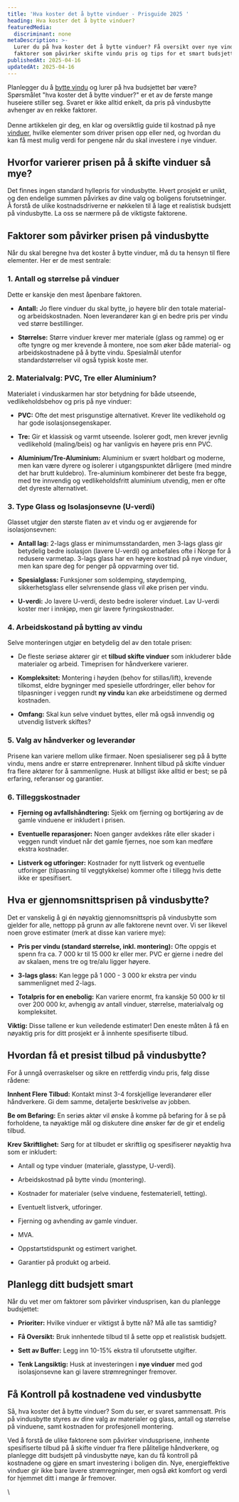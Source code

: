 ```yaml
---
title: 'Hva koster det å bytte vinduer - Prisguide 2025 '
heading: Hva koster det å bytte vinduer?
featuredMedia:
  discriminant: none
metaDescription: >-
  Lurer du på hva koster det å bytte vinduer? Få oversikt over nye vinduer pris,
  faktorer som påvirker skifte vindu pris og tips for et smart budsjett
publishedAt: 2025-04-16
updatedAt: 2025-04-16
---
```

Planlegger du å [bytte vindu](https://www.glass.no/bytte-vindu) og lurer på hva budsjettet bør være? Spørsmålet "hva koster det å bytte vinduer?" er et av de første mange huseiere stiller seg. Svaret er ikke alltid enkelt, da pris på vindusbytte avhenger av en rekke faktorer. \
\
Denne artikkelen gir deg, en klar og oversiktlig guide til kostnad på nye [vinduer](https://www.glass.no/vindu), hvilke elementer som driver prisen opp eller ned, og hvordan du kan få mest mulig verdi for pengene når du skal investere i nye vinduer.

## Hvorfor varierer prisen på å skifte vinduer så mye?

Det finnes ingen standard hyllepris for vindusbytte. Hvert prosjekt er unikt, og den endelige summen påvirkes av dine valg og boligens forutsetninger. Å forstå de ulike kostnadsdriverne er nøkkelen til å lage et realistisk budsjett på vindusbytte. La oss se nærmere på de viktigste faktorene.

## Faktorer som påvirker prisen på vindusbytte

Når du skal beregne hva det koster å bytte vinduer, må du ta hensyn til flere elementer. Her er de mest sentrale:

### 1. Antall og størrelse på vinduer

Dette er kanskje den mest åpenbare faktoren.

* **Antall:** Jo flere vinduer du skal bytte, jo høyere blir den totale material- og arbeidskostnaden. Noen leverandører kan gi en bedre pris per vindu ved større bestillinger.

* **Størrelse:** Større vinduer krever mer materiale (glass og ramme) og er ofte tyngre og mer krevende å montere, noe som øker både material- og arbeidskostnadene på å bytte vindu. Spesialmål utenfor standardstørrelser vil også typisk koste mer.

### 2. Materialvalg: PVC, Tre eller Aluminium?

Materialet i vinduskarmen har stor betydning for både utseende, vedlikeholdsbehov og pris på nye vinduer:

* **PVC:** Ofte det mest prisgunstige alternativet. Krever lite vedlikehold og har gode isolasjonsegenskaper.

* **Tre:** Gir et klassisk og varmt utseende. Isolerer godt, men krever jevnlig vedlikehold (maling/beis) og har vanligvis en høyere pris enn PVC.

* **Aluminium/Tre-Aluminium:** Aluminium er svært holdbart og moderne, men kan være dyrere og isolerer i utgangspunktet dårligere (med mindre det har brutt kuldebro). Tre-aluminium kombinerer det beste fra begge, med tre innvendig og vedlikeholdsfritt aluminium utvendig, men er ofte det dyreste alternativet.

### 3. Type Glass og Isolasjonsevne (U-verdi)

Glasset utgjør den største flaten av et vindu og er avgjørende for isolasjonsevnen:

* **Antall lag:** 2-lags glass er minimumsstandarden, men 3-lags glass gir betydelig bedre isolasjon (lavere U-verdi) og anbefales ofte i Norge for å redusere varmetap. 3-lags glass har en høyere kostnad på nye vinduer, men kan spare deg for penger på oppvarming over tid.

* **Spesialglass:** Funksjoner som soldemping, støydemping, sikkerhetsglass eller selvrensende glass vil øke prisen per vindu.

* **U-verdi:** Jo lavere U-verdi, desto bedre isolerer vinduet. Lav U-verdi koster mer i innkjøp, men gir lavere fyringskostnader.

### 4. Arbeidskostand på bytting av vindu

Selve monteringen utgjør en betydelig del av den totale prisen:

* De fleste seriøse aktører gir et **tilbud skifte vinduer** som inkluderer både materialer og arbeid. Timeprisen for håndverkere varierer.

* **Kompleksitet:** Montering i høyden (behov for stillas/lift), krevende tilkomst, eldre bygninger med spesielle utfordringer, eller behov for tilpasninger i veggen rundt **ny vindu** kan øke arbeidstimene og dermed kostnaden.

* **Omfang:** Skal kun selve vinduet byttes, eller må også innvendig og utvendig listverk skiftes?

### 5. Valg av håndverker og leverandør

Prisene kan variere mellom ulike firmaer. Noen spesialiserer seg på å bytte vindu, mens andre er større entreprenører. Innhent tilbud på skifte vinduer fra flere aktører for å sammenligne. Husk at billigst ikke alltid er best; se på erfaring, referanser og garantier.

### 6. Tilleggskostnader

* **Fjerning og avfallshåndtering:** Sjekk om fjerning og bortkjøring av de gamle vinduene er inkludert i prisen.

* **Eventuelle reparasjoner:** Noen ganger avdekkes råte eller skader i veggen rundt vinduet når det gamle fjernes, noe som kan medføre ekstra kostnader.

* **Listverk og utforinger:** Kostnader for nytt listverk og eventuelle utforinger (tilpasning til veggtykkelse) kommer ofte i tillegg hvis dette ikke er spesifisert.

## Hva er gjennomsnittsprisen på vindusbytte?

Det er vanskelig å gi én nøyaktig gjennomsnittspris på vindusbytte som gjelder for alle, nettopp på grunn av alle faktorene nevnt over. Vi ser likevel noen grove estimater (merk at disse kan variere mye):

* **Pris per vindu (standard størrelse, inkl. montering):** Ofte oppgis et spenn fra ca. 7 000 kr til 15 000 kr eller mer. PVC er gjerne i nedre del av skalaen, mens tre og tre/alu ligger høyere.

* **3-lags glass:** Kan legge på 1 000 - 3 000 kr ekstra per vindu sammenlignet med 2-lags.

* **Totalpris for en enebolig:** Kan variere enormt, fra kanskje 50 000 kr til over 200 000 kr, avhengig av antall vinduer, størrelse, materialvalg og kompleksitet.

**Viktig:** Disse tallene er kun veiledende estimater! Den eneste måten å få en nøyaktig pris for ditt prosjekt er å innhente spesifiserte tilbud.&#x20;

## Hvordan få et presist tilbud på vindusbytte?

For å unngå overraskelser og sikre en rettferdig vindu pris, følg disse rådene:

**Innhent Flere Tilbud:** Kontakt minst 3-4 forskjellige leverandører eller håndverkere. Gi dem samme, detaljerte beskrivelse av jobben.

**Be om Befaring:** En seriøs aktør vil ønske å komme på befaring for å se på forholdene, ta nøyaktige mål og diskutere dine ønsker før de gir et endelig tilbud.

**Krev Skriftlighet:** Sørg for at tilbudet er skriftlig og spesifiserer nøyaktig hva som er inkludert:

* Antall og type vinduer (materiale, glasstype, U-verdi).

* Arbeidskostnad på bytte vindu (montering).

* Kostnader for materialer (selve vinduene, festemateriell, tetting).

* Eventuelt listverk, utforinger.

* Fjerning og avhending av gamle vinduer.

* MVA.

* Oppstartstidspunkt og estimert varighet.

* Garantier på produkt og arbeid.

## Planlegg ditt budsjett smart

Når du vet mer om faktorer som påvirker vindusprisen, kan du planlegge budsjettet:

* **Prioriter:** Hvilke vinduer er viktigst å bytte nå? Må alle tas samtidig?

* **Få Oversikt:** Bruk innhentede tilbud til å sette opp et realistisk budsjett.

* **Sett av Buffer:** Legg inn 10-15% ekstra til uforutsette utgifter.

* **Tenk Langsiktig:** Husk at investeringen i **nye vinduer** med god isolasjonsevne kan gi lavere strømregninger fremover. 

## Få Kontroll på kostnadene ved vindusbytte

Så, hva koster det å bytte vinduer? Som du ser, er svaret sammensatt. Pris på vindusbytte styres av dine valg av materialer og glass, antall og størrelse på vinduene, samt kostnaden for profesjonell montering.

Ved å forstå de ulike faktorene som påvirker vindusprisene, innhente spesifiserte tilbud på å skifte vinduer fra flere pålitelige håndverkere, og planlegge ditt budsjett på vindusbytte nøye, kan du få kontroll på kostnadene og gjøre en smart investering i boligen din. Nye, energieffektive vinduer gir ikke bare lavere strømregninger, men også økt komfort og verdi for hjemmet ditt i mange år fremover.

\\
